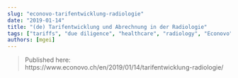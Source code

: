 ```yaml
---
slug: "econovo-tarifentwicklung-radiologie"
date: "2019-01-14"
title: "(de) Tarifentwicklung und Abrechnung in der Radiologie"
tags: ["tariffs", "due diligence", "healthcare", "radiology", "Econovo", "Tarmed"]
authors: [mgei]
---
```


> Published here: https://www.econovo.ch/en/2019/01/14/tarifentwicklung-radiologie/